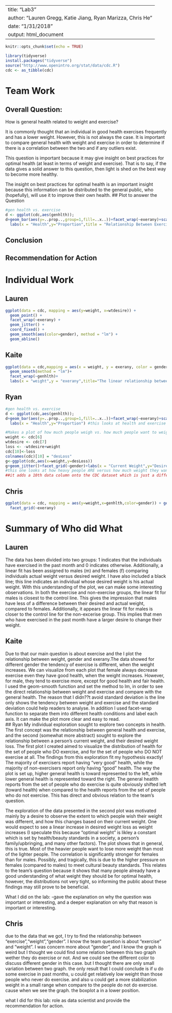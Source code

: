 
---
title: "Lab3"
author: "Lauren Gregg, Katie Jiang, Ryan Marizza, Chris He"
date: "1/31/2018"
output: html_document
---


```r
knitr::opts_chunk$set(echo = TRUE)

library(tidyverse)
install.packages("tidyverse")
source("http://www.openintro.org/stat/data/cdc.R")
cdc <- as_tibble(cdc)
```

# Team Work

## Overall Question:
How is general health related to weight and exercise?

It is commonly thought that an individual in good health exercises frequently and has a lower weight. However, this is not always the case. It is important to compare general health with weight and exercise in order to determine if there is a correlation between the two and if any outliers exist.

This question is important because it may give insight on best practices for optimal health (at least in terms of weight and exercise). That is to say, if the data gives a solid answer to this question, then light is shed on the best way to become more healthy. 

The insight on best practices for optimal health is an important insight because this information can be distributed to the general public, who (hopefully), will use it to improve their own health. 
## Plot to answer the Question
```r
#gen health vs. exercise
d <- ggplot(cdc,aes(genhlth));
d+geom_bar(aes(y=..prop..,group=1,fill=..x..))+facet_wrap(~exerany)+scale_fill_gradient(low="green",high="red")+
  labs(x = "Health",y="Proportion",title = "Relationship Between Exercise and General Health") #this looks at health and exercise

```

## Conclusion


## Recommendation for Action


# Individual Work

## Lauren
```r
ggplot(data = cdc, mapping = aes(y=weight, x=wtdesire)) +
  geom_point() +
  facet_wrap(~exerany) + 
  geom_jitter() + 
  coord_fixed() +
  geom_smooth(aes(color=gender), method = "lm") +
  geom_abline()
```

## Kaite
```r

ggplot(data = cdc,mapping = aes(x = weight, y = exerany, color = gender))+
  geom_smooth(method = "lm")+
  facet_wrap(~genhlth)+
  labs(x = "weight",y = "exerany",title="The linear relationship between weight, gender and exerany")

```


## Ryan
```r
#gen health vs. exercise
d <- ggplot(cdc,aes(genhlth));
d+geom_bar(aes(y=..prop..,group=1,fill=..x..))+facet_wrap(~exerany)+scale_fill_gradient(low="green",high="red")+
  labs(x = "Health",y="Proportion") #this looks at health and exercise
```

```r
#Makes a plot of how much people weigh vs. how much people want to weigh
weight <- cdc[6]
wtdesire <- cdc[7]
loss <- -wtdesire+weight
cdc[10]<-loss
colnames(cdc)[10] = "desLoss"
g<-ggplot(cdc,aes(x=weight,y=desLoss))
g+geom_jitter()+facet_grid(~gender)+labs(x = "Current Weight",y="Desired Weight Loss")
#this one looks at how heavy people ARE versus how much weight they want to lose.
##it adds a 10th data column onto the CDC dataset which is just a difference between the 6th and 7th columns (col6-col7)
```


## Chris
```r
ggplot(data = cdc, mapping = aes(y=weight,x=genhlth,color=gender)) + geom_boxplot() +
  facet_grid(~exerany)
```



# Summary of Who did What

## Lauren

The data has been divided into two groups: 1 indicates that the individuals have exercised in the past month and 0 indicates otherwise. Additionally, a linear fit has been assigned to males (m) and females (f) comparing individuals actual weight versus desired weight. I have also included a black line; this line indicates an individual whose desired weight is his actual weight.
With this understanding of the plot, we can make some interesting observations. In both the exercise and non-exercise groups, the linear fit for males is closest to the control line. This gives the impression that males have less of a difference between their desired and actual weight, compared to females. Additionally, it appears the linear fit for males is closer to the control line for the non-excerise group. This implies that men who have exercised in the past month have a larger desire to change their weight.


## Kaite
  Due to that our main question is about exercise and the I plot the relationship between weight, gender and exerany.The data showed for different gender the tendency of exercise is different, when the weight increases. We can visualize from each plot that female always decrease exercise even they have good health, when the weight increases. However, for male, they tend to exercise more, except for good health and fair health. I used the geom-smooth function and set the method to lm, in order to see the direct relationship between weight and exercise and compare with the general health. The reason that I didn??t avoid standard deviation is the line only shows the tendency between weight and exercise and the standard deviation could help readers to analyse. In addition I used facet-wrap function to separate them into different health conditions and label each axis. It can make the plot more clear and easy to read.  
## Ryan
My individual exploration sought to explore two concepts in health. The first concept was the relationship between general health and exercise, and the second (somewhat more abstract) sought to explore the relationship between a person's current weight, and their desired weight loss. The first plot I created aimed to visualize the distribution of health for the set of people who DO exercise, and for the set of people who DO NOT exercise at all. The findings from this exploration fit my hypothesis exactly! The majority of exercisers report having "very good" health, while the majority of non-exercisers report only having "good" health. The way the plot is set up, higher general health is toward represented to the left, while lower general health is represented toward the right. The general heatlth reports from the set of people who do exercise is quite obviously shifted left (toward health) when compared to the health reports from the set of people who do not exercise. This has direct and obvious relation to the team's question.

The exploration of the data presented in the second plot was motivated mainly by a desire to observe the extent to which people wish their weight was different, and how this changes based on their current weight. One would expect to see a linear increase in desired weight loss as weight increases (I speculate this because "optimal weight" is likley a constant which is set by health/beauty standards in a society, a person's family/upbringing, and many other factors). The plot shows that in general, this is true. Most of the heavier people want to lose more weight than most of the lighter people. The correlation is significantly stronger for females than for males. Possibly, and tragically, this is due to the higher pressure on females (compared to males) to meet cultural beauty standards. This relates to the team's question because it shows that many people already have a good understanding of what weight they should be for optimal health, however, the distributions not very tight, so informing the public about these findings may still prove to be beneficial.

What I did on the lab:
-gave the explanation on why the question was important or interesting, and a deeper explanation on why that reason is important or interesting.

## Chris


due to the data that we got, I try to find the relationship between "exercise","weight","gender". I know the team question is about "exercise" and "weight". I was concern more about "gender", and I know the graph is weird but I thought we could find some relation between this two graph wether they do exercise or not. And we could see the different color to discuss different gender in this case. but I thought there are only small variation between two graph.
the only result that I could conclude is if u do some exercise in past months, u could get relatively low weight 
than those people who never do exercise. and also u could get a more stabilization weight in a small range when compare to the people do not do exercise. cause when we see the graph. the boxplot a in a lower position.

what I did for this lab: role as data scientist and provide the recommendation for action.
